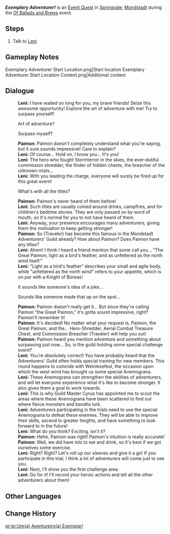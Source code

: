 {{Quest Infobox
|id            = 73682
|image         = Exemplary Adventurer Start Location Context.png
|type          = World
|summary       = <!-- editor written summary. quest description goes to dialogue -->
|requirement   = [[Sounds From Afar (Quest)|Sounds From Afar]]
|characters    = Traveler; Paimon; Leni
|startLocation = [[Springvale]], [[Mondstadt]]
|region        = Mondstadt
|area          = Windwail Highland
|subarea       = Springvale
|prev          = 
|next          = 
|exp           = 
|mora          = 
|primogems     = 
|other         = {{Card List|Adventurer's Experience*2,Wanderer's Advice*4}}
* Unlocks the [[Of Ballads and Brews/Highwind Trial|Highway Trial]] part of event
|event_name    = Of Ballads and Brews
}}
'''''Exemplary Adventurer!''''' is an [[Event Quest]] in [[Springvale]], [[Mondstadt]] during the [[Of Ballads and Brews]] event.

==Steps==
# Talk to [[Leni]]

==Gameplay Notes==
<gallery>
Exemplary Adventurer Start Location.png|Start location
Exemplary Adventurer Start Location Context.png|Additional context
</gallery>

==Dialogue==
{{Quest Description|An adventurer named Leni seems to be planning a special challenge event during Weinlesefest...}}
{{Dialogue start}}
:'''Leni:''' I have waited so long for you, my brave friends! Seize this awesome opportunity! Explore the art of adventure with me! Try to surpass yourself!
:{{DIcon}} Art of adventure?
:{{DIcon}} Surpass myself?
:'''Paimon:''' Paimon doesn't completely understand what you're saying, but it sure sounds impressive! Care to explain?
:'''Leni:''' Of course... Hold on, I know you... It's you!
:'''Leni:''' The hero who fought Stormterror in the skies, the ever-dutiful commission shredder, the finder of hidden chests, the breacher of the unknown mists...
:'''Leni:''' With you leading the charge, everyone will surely be fired up for this great event!
:{{DIcon}} What's with all the titles?
:'''Paimon:''' Paimon's never heard of them before!
:'''Leni:''' Such titles are usually coined around drinks, campfires, and for children's bedtime stories. They are only passed on by word of mouth, so it's normal for you to not have heard of them.
:'''Leni:''' Anyway, your presence encourages many adventurers, giving them the motivation to keep getting stronger!
:'''Paimon:''' So (Traveler) has become this famous in the Mondstadt Adventurers' Guild already? How about Paimon? Does Paimon have any titles?
:'''Leni:''' Ahem! I think I heard a friend mention that some call you... "The Great Paimon, light as a bird's feather, and as unfettered as the north wind itself."
:'''Leni:''' "Light as a bird's feather" describes your small and agile body, while "unfettered as the north wind" refers to your appetite, which is on par with a Knight of Boreas!
:{{DIcon}} It sounds like someone's idea of a joke...
:{{DIcon}} Sounds like someone made that up on the spot...
:'''Paimon:''' Paimon doesn't really get it... But since they're calling Paimon "the Great Paimon," it's gotta sound impressive, right? Paimon'll remember it!
:'''Paimon:''' It's decided! No matter what your request is, Paimon, the Great Paimon, and the... Hero-Shredder, Aerial Combat Treasure Chest, and Commission Breacher (Traveler) will help you out!
:'''Paimon:''' Paimon heard you mention adventure and something about surpassing just now... So, is the guild holding some special challenge event?
:'''Leni:''' You're absolutely correct! You have probably heard that the Adventurers' Guild often holds special training for new members. This round happens to coincide with Weinlesefest, the occasion upon which the west wind has brought us some special Anemograna.
:'''Leni:''' These Anemograna can strengthen the abilities of adventurers, and will let everyone experience what it's like to become stronger. It also gives them a goal to work towards.
:'''Leni:''' This is why Guild Master Cyrus has appointed me to scout the areas where these Anemograna have been scattered to find out where fierce monsters and bandits lurk.
:'''Leni:''' Adventurers participating in the trials need to use the special Anemograna to defeat these enemies. They will be able to improve their skills, ascend to greater heights, and have something to look forward to in the future!
:'''Leni:''' What do you think? Exciting, isn't it?
:'''Paimon:''' Hehe, Paimon was right! Paimon's intuition is really accurate!
:'''Paimon:''' Well, we did have lots to eat and drink, so it's best if we got ourselves some exercise.
:'''Leni:''' Right? Right? Let's roll up our sleeves and give it a go! If you participate in this trial, I think a lot of adventurers will come just to see you.
:'''Leni:''' Next, I'll show you the first challenge area.
:'''Leni:''' Go for it! I'll record your heroic actions and tell all the other adventurers about them!
{{Dialogue end}}

==Other Languages==
{{Other Languages
|en      = Exemplary Adventurer!
|zhs     = 榜样冒险家！
|zhs_rm  = Bǎngyàng Màoxiǎn-jiā!
|zht     = 榜樣冒險家！
|zht_rm  = Bǎngyàng Màoxiǎn-jiā!
|zh_tl   = 
|ja      = お手本冒険者！
|ja_rm   = Otehon Boukensha!
|ja_tl   = Exemplary Adventurer!
|ko      = 귀감이 되는 모험가!
|ko_rm   = Gwigami Doeneun Moheomga!
|ko_tl   = Exemplary Adventurer!
|es      = ¡{{MC|Un aventurero|Una aventurera}} ejemplar!
|es_tl   = An Exemplary Adventurer! {{MC|mf = 1}}
|fr      = Des {{MC|aventuriers|aventurières}} exemplaires !
|fr_tl   = Exemplary Adventurers!
|ru      = Пример для подражания!
|ru_tl   = Example to Follow!
|th      = นักผจญภัยต้นแบบ!
|th_rm   = 
|th_tl   = 
|vi      = Nhà Mạo Hiểm Kiểu Mẫu!
|vi_tl   = 
|de      = Vorbildliche Abenteurer!
|de_tl   = Exemplary Adventurer!
|id      = Petualang Panutan!
|id_tl   = The Role Model Adventurer!
|pt      = {{MC|Um Aventureiro|Uma Aventureira}} Exemplar!
|pt_tl   = 
}}

==Change History==
{{Change History|3.1}}
[[pt-br:Um(a) Aventureiro(a) Exemplar!]]